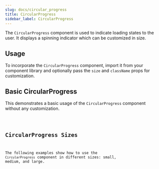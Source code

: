 ```yaml
---
slug: docs/circular_progress
title: CircularProgress
sidebar_label: CircularProgress
---
```


The `CircularProgress` component is used to indicate loading states to the user. It displays a spinning indicator which can be customized in size.

## Usage

To incorporate the `CircularProgress` component, import it from your component library and optionally pass the `size` and `className` props for customization.


## Basic CircularProgress

This demonstrates a basic usage of the `CircularProgress` component without any customization.


<CodeSample>
    <CircularProgressBasicDemo/>
</CodeSample>

<Code code={CircularProgressBasicSource} lang="tsx" />

## CircularProgress Sizes

The following examples show how to use the `CircularProgress` component in different sizes: small, medium, and large.


<CodeSample>
    <CircularProgressSizesDemo/>
</CodeSample>

<Code code={CircularProgressSizesSource} lang="tsx" />
